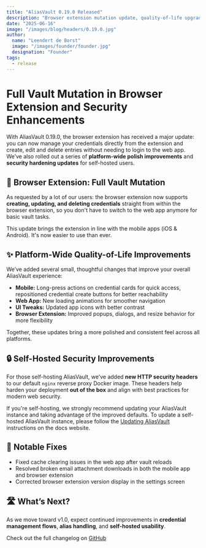 ```yaml
---
title: "AliasVault 0.19.0 Released"
description: "Browser extension mutation update, quality-of-life upgrades, and security improvements"
date: "2025-06-16"
image: "/images/blog/headers/0.19.0.jpg"
author:
  name: "Leendert de Borst"
  image: "/images/founder/founder.jpg"
  designation: "Founder"
tags:
  - release
---
```


# Full Vault Mutation in Browser Extension and Security Enhancements

With AliasVault 0.19.0, the browser extension has received a major update: you can now manage your credentials directly from the extension and create, edit and delete entries without needing to login to the web app. We’ve also rolled out a series of **platform-wide polish improvements** and **security hardening updates** for self-hosted users.

<ClickableImage
  src="/images/blog/releases/0.19.0.jpg"
  alt="AliasVault 0.19.0 Release"
  caption="Vault mutation support is now available directly in the browser extension"
/>

## 🧩 Browser Extension: Full Vault Mutation

As requested by a lot of our users: the browser extension now supports **creating, updating, and deleting credentials** straight from within the browser extension, so you don't have to switch to the web app anymore for basic vault tasks.

This update brings the extension in line with the mobile apps (iOS & Android). It's now easier to use than ever.

## ✨ Platform-Wide Quality-of-Life Improvements

We’ve added several small, thoughtful changes that improve your overall AliasVault experience:

- **Mobile:** Long-press actions on credential cards for quick access, repositioned credential create buttons for better reachability
- **Web App:** New loading animations for smoother navigation
- **UI Tweaks:** Updated app icons with better contrast
- **Browser Extension:** Improved popups, dialogs, and resize behavior for more flexibility

Together, these updates bring a more polished and consistent feel across all platforms.

## 🔒 Self-Hosted Security Improvements

For those self-hosting AliasVault, we’ve added **new HTTP security headers** to our default `nginx` reverse proxy Docker image. These headers help harden your deployment **out of the box** and align with best practices for modern web security.

If you're self-hosting, we strongly recommend updating your AliasVault instance and taking advantage of the improved defaults. To update a self-hosted AliasVault instance, please follow the [Updating AliasVault](https://docs.aliasvault.net/installation/update/) instructions on the docs website.

## 🐞 Notable Fixes

- Fixed cache clearing issues in the web app after vault reloads
- Resolved broken email attachment downloads in both the mobile app and browser extension
- Corrected browser extension version display in the settings screen

## 🛣️ What’s Next?

As we move toward v1.0, expect continued improvements in **credential management flows**, **alias handling**, and **self-hosted usability**.

Check out the full changelog on [GitHub](https://github.com/lanedirt/AliasVault/compare/0.18.1...0.19.0)

<GitHubRelease version="0.19.0" />


